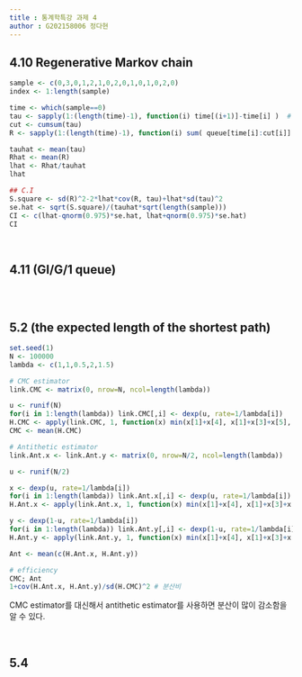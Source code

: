 ```yaml
---
title : 통계학특강 과제 4 
author : G202158006 정다현
---
```



## 4.10 Regenerative Markov chain 
```r
sample <- c(0,3,0,1,2,1,0,2,0,1,0,1,0,2,0)
index <- 1:length(sample)

time <- which(sample==0)
tau <- sapply(1:(length(time)-1), function(i) time[(i+1)]-time[i] )  # cycle length
cut <- cumsum(tau)
R <- sapply(1:(length(time)-1), function(i) sum( queue[time[i]:cut[i]] )) # reward

tauhat <- mean(tau)
Rhat <- mean(R)
lhat <- Rhat/tauhat
lhat

## C.I
S.square <- sd(R)^2-2*lhat*cov(R, tau)+lhat*sd(tau)^2
se.hat <- sqrt(S.square)/(tauhat*sqrt(length(sample)))
CI <- c(lhat-qnorm(0.975)*se.hat, lhat+qnorm(0.975)*se.hat)
CI
```
<br>

## 4.11 (GI/G/1 queue)

```r


```

<br>

## 5.2 (the expected length of the shortest path)

```r
set.seed(1)
N <- 100000
lambda <- c(1,1,0.5,2,1.5)

# CMC estimator
link.CMC <- matrix(0, nrow=N, ncol=length(lambda))

u <- runif(N)
for(i in 1:length(lambda)) link.CMC[,i] <- dexp(u, rate=1/lambda[i])
H.CMC <- apply(link.CMC, 1, function(x) min(x[1]+x[4], x[1]+x[3]+x[5], x[2]+x[3]+x[4], x[2]+x[5]))
CMC <- mean(H.CMC)

# Antithetic estimator
link.Ant.x <- link.Ant.y <- matrix(0, nrow=N/2, ncol=length(lambda))

u <- runif(N/2)

x <- dexp(u, rate=1/lambda[i])
for(i in 1:length(lambda)) link.Ant.x[,i] <- dexp(u, rate=1/lambda[i])
H.Ant.x <- apply(link.Ant.x, 1, function(x) min(x[1]+x[4], x[1]+x[3]+x[5], x[2]+x[3]+x[4], x[2]+x[5]))

y <- dexp(1-u, rate=1/lambda[i])
for(i in 1:length(lambda)) link.Ant.y[,i] <- dexp(1-u, rate=1/lambda[i])
H.Ant.y <- apply(link.Ant.y, 1, function(x) min(x[1]+x[4], x[1]+x[3]+x[5], x[2]+x[3]+x[4], x[2]+x[5]))

Ant <- mean(c(H.Ant.x, H.Ant.y))

# efficiency
CMC; Ant
1+cov(H.Ant.x, H.Ant.y)/sd(H.CMC)^2 # 분산비
```

CMC estimator를 대신해서 antithetic estimator를 사용하면 분산이 많이 감소함을 알 수 있다.

<br>

## 5.4
```r

```


